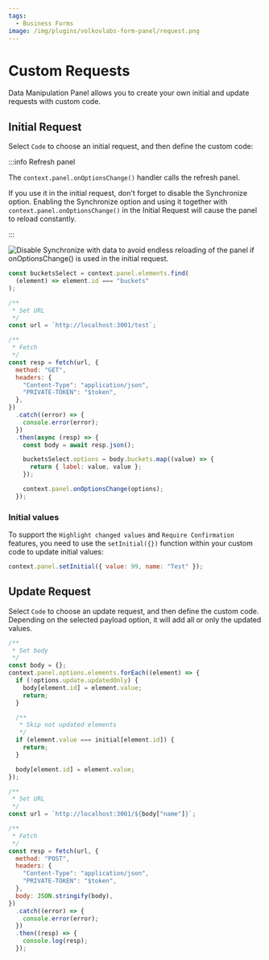 ```yaml
---
tags:
  - Business Forms
image: /img/plugins/volkovlabs-form-panel/request.png
---
```



# Custom Requests

Data Manipulation Panel allows you to create your own initial and update requests with custom code.

## Initial Request

Select `Code` to choose an initial request, and then define the custom code:

:::info Refresh panel

The `context.panel.onOptionsChange()` handler calls the refresh panel.

If you use it in the initial request, don't forget to disable the Synchronize option.
Enabling the Synchronize option and using it together with `context.panel.onOptionsChange()` in the Initial Request will cause the panel to reload constantly.

:::

<Image
  title="Disable Synchronize with data to avoid endless reloading of the panel if onOptionsChange() is used in the initial request."
  src="/img/plugins/volkovlabs-form-panel/infinity-reload.png"
/>

```js
const bucketsSelect = context.panel.elements.find(
  (element) => element.id === "buckets"
);

/**
 * Set URL
 */
const url = `http://localhost:3001/test`;

/**
 * Fetch
 */
const resp = fetch(url, {
  method: "GET",
  headers: {
    "Content-Type": "application/json",
    "PRIVATE-TOKEN": "$token",
  },
})
  .catch((error) => {
    console.error(error);
  })
  .then(async (resp) => {
    const body = await resp.json();

    bucketsSelect.options = body.buckets.map((value) => {
      return { label: value, value };
    });

    context.panel.onOptionsChange(options);
  });
```

### Initial values

To support the `Highlight changed values` and `Require Confirmation` features, you need to use the `setInitial({})` function within your custom code to update initial values:

```js
context.panel.setInitial({ value: 99, name: "Test" });
```

## Update Request

Select `Code` to choose an update request, and then define the custom code. Depending on the selected payload option, it will add all or only the updated values.

```js
/**
 * Set body
 */
const body = {};
context.panel.options.elements.forEach((element) => {
  if (!options.update.updatedOnly) {
    body[element.id] = element.value;
    return;
  }

  /**
   * Skip not updated elements
   */
  if (element.value === initial[element.id]) {
    return;
  }

  body[element.id] = element.value;
});

/**
 * Set URL
 */
const url = `http://localhost:3001/${body["name"]}`;

/**
 * Fetch
 */
const resp = fetch(url, {
  method: "POST",
  headers: {
    "Content-Type": "application/json",
    "PRIVATE-TOKEN": "$token",
  },
  body: JSON.stringify(body),
})
  .catch((error) => {
    console.error(error);
  })
  .then((resp) => {
    console.log(resp);
  });
```
